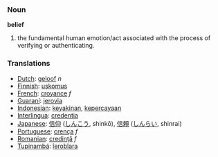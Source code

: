 === Noun ===

'''belief'''

# the fundamental human emotion/act associated with the process of verifying or authenticating. 

=== Translations ===
*[[Dutch]]: [[geloof]] ''n''
*[[Finnish]]: [[uskomus]]
*[[French]]: [[croyance]] ''f''
*[[Guaraní]]: [[jerovia]]
*[[Indonesian]]: [[yakin|keyakinan]], [[percaya|kepercayaan]]
*[[Interlingua]]: [[credentia]]
*[[Japanese]]: [[信仰]] ([[しんこう]], shinkō), [[信頼]] ([[しんらい]], shinrai)
*[[Portuguese]]: [[crença]] ''f''
*[[Romanian]]: [[credinţă]] ''f''
*[[Tupinambá]]: [[îerobîara]]